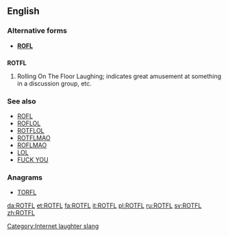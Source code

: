 ==English==

===Alternative forms===
* '''[[ROFL]]'''

==={{initialism}}===
'''ROTFL'''

# {{context|Internet slang}} Rolling On The Floor Laughing; indicates great amusement at something in a discussion group, etc.

===See also===
* [[ROFL]]
* [[ROFLOL]]
* [[ROTFLOL]]
* [[ROTFLMAO]]
* [[ROFLMAO]]
* [[LOL]]
* [[FUCK YOU]]

===Anagrams===
* [[TORFL#English|TORFL]]

[[Category:Internet laughter slang]]

[[da:ROTFL]]
[[et:ROTFL]]
[[fa:ROTFL]]
[[it:ROTFL]]
[[pl:ROTFL]]
[[ru:ROTFL]]
[[sv:ROTFL]]
[[zh:ROTFL]]